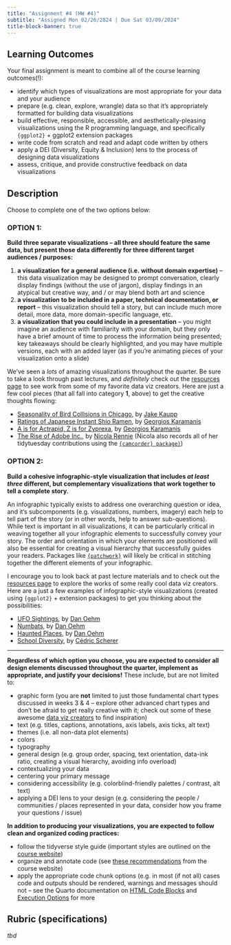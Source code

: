 ```yaml
---
title: "Assignment #4 (HW #4)"
subtitle: "Assigned Mon 02/26/2024 | Due Sat 03/09/2024"
title-block-banner: true
---
```


## Learning Outcomes 

Your final assignment is meant to combine all of the course learning outcomes(!):

- identify which types of visualizations are most appropriate for your data and your audience
- prepare (e.g. clean, explore, wrangle) data so that it’s appropriately formatted for building data visualizations
- build effective, responsible, accessible, and aesthetically-pleasing visualizations using the R programming language, and specifically `{ggplot2}` + ggplot2 extension packages
- write code from scratch and read and adapt code written by others
- apply a DEI (Diversity, Equity & Inclusion) lens to the process of designing data visualizations 
- assess, critique, and provide constructive feedback on data visualizations

## Description 

Choose to complete one of the two options below:

### OPTION 1: 

[**Build three separate visualizations -- all three should feature the same data, but present those data differently for three different target audiences / purposes:**]{.teal-text}

1. **a visualization for a general audience (i.e. without domain expertise)** -- this data visualization may be designed to prompt conversation, clearly display findings (without the use of jargon), display findings in an atypical but creative way,  and / or may blend both art and science
2. **a visualization to be included in a paper, technical documentation, or report** -- this visualization should tell a story, but can include much more detail, more data, more domain-specific language, etc.
3. **a visualization that you could include in a presentation** -- you might imagine an audience with familiarity with your domain, but they only have a brief amount of time to process the information being presented; key takeaways should be clearly highlighted, and you may have multiple versions, each with an added layer (as if you're animating pieces of your visualization onto a slide) 

We've seen a *lots* of amazing visualizations throughout the quarter. Be sure to take a look through past lectures, and *definitely* check out the [resources page](https://samanthacsik.github.io/EDS-240-data-viz/resources.html#inspirational-data-visualization-creators) to see work from some of my favorite data viz creators. Here are just a few cool pieces (that all fall into category **1**, above) to get the creative thoughts flowing: 

- [Seasonality of Bird Collisions in Chicago](https://twitter.com/jakekaupp/status/1123688940530274305/photo/1), by [Jake Kaupp](https://github.com/jkaupp)
- [Ratings of Japanese Instant Shio Ramen](https://github.com/gkaramanis/tidytuesday/tree/master/2019/2019-week-23), by [Georgios Karamanis](https://github.com/gkaramanis)
- [A is for Actrapid, Z is for Zyprexa](https://github.com/gkaramanis/tidytuesday/tree/master/2023/2023-week_11), by [Georgios Karamanis](https://github.com/gkaramanis)
- [The Rise of Adobe Inc.](https://github.com/nrennie/tidytuesday/tree/main/2023/2023-02-07), by [Nicola Rennie](https://github.com/nrennie) (Nicola also records all of her tidytuesday contributions using the [`{camcorder} package)`](https://github.com/thebioengineer/camcorder))

### OPTION 2: 

[**Build a cohesive infographic-style visualization that includes *at least three* different, but complementary visualizations that work together to tell a complete story.**]{.teal-text}

An infographic typically exists to address one overarching question or idea, and it's subcomponents (e.g. visualizations, numbers, imagery) each help to tell part of the story (or in other words, help to answer sub-questions). While text is important in all visualizations, it can be particularly critical in weaving together all your infographic elements to successfully convey your story. The order and orientation in which your elements are positioned will also be essential for creating a visual hierarchy that successfully guides your readers. Packages like [`{patchwork}`](https://patchwork.data-imaginist.com/) will likely be critical in stitching together the different elements of your infographic.

I encourage you to look back at past lecture materials and to check out the [resources page](https://samanthacsik.github.io/EDS-240-data-viz/resources.html#inspirational-data-visualization-creators) to explore the works of some really cool data viz creators. Here are a just a few examples of infographic-style visualizations (created using `{ggplot2}` + extension packages) to get you thinking about the possibilities:

- [UFO Sightings](https://github.com/doehm/tidytues?tab=readme-ov-file#week-25-ufo-sightings), by [Dan Oehm](https://github.com/doehm)
- [Numbats](https://github.com/doehm/tidytues?tab=readme-ov-file#week-10-numbats), by [Dan Oehm](https://github.com/doehm)
- [Haunted Places](https://github.com/doehm/tidytues?tab=readme-ov-file#week-41-haunted-places), by [Dan Oehm](https://github.com/doehm)
- [School Diversity](https://github.com/z3tt/TidyTuesday?tab=readme-ov-file#week-201939%EF%B8%8F-%EF%B8%8F-school-diversity-by-nces), by [Cédric Scherer](https://github.com/z3tt)

---

[**Regardless of which option you choose, you are expected to consider all design elements discussed throughout the quarter, implement as appropriate, and justify your decisions!**]{.teal-text} These include, but are not limited to:

- graphic form (you are **not** limited to just those fundamental chart types discussed in weeks 3 & 4 -- explore other advanced chart types and don't be afraid to get really creative with it; check out some of these awesome [data viz creators](https://samanthacsik.github.io/EDS-240-data-viz/resources.html#inspirational-data-visualization-creators) to find inspiration)
- text (e.g. titles, captions, annotations, axis labels, axis ticks, alt text)
- themes (i.e. all non-data plot elements)
- colors
- typography
- general design (e.g. group order, spacing, text orientation, data-ink ratio, creating a visual hierarchy, avoiding info overload)
- contextualizing your data 
- centering your primary message
- considering accessibility (e.g. colorblind-friendly palettes / contrast, alt text) 
- applying a DEI lens to your design (e.g. considering the people / communities / places represented in your data, consider how you frame your questions / issue)

[**In addition to producing your visualizations, you are expected to follow clean and organized coding practices:**]{.teal-text}

- follow the tidyverse style guide (important styles are outlined on the [course website](https://samanthacsik.github.io/EDS-240-data-viz/clean-code-guide.html#general-conventions))
- organize and annotate code (see [these recommendations](https://samanthacsik.github.io/EDS-240-data-viz/clean-code-guide.html#annotating-code) from the course website)
- apply the appropriate code chunk options (e.g. in most (if not all) cases code and outputs should be rendered, warnings and messages should not -- see the Quarto documentation on [HTML Code Blocks](https://quarto.org/docs/output-formats/html-code.html) and [Execution Options](https://quarto.org/docs/computations/execution-options.html) for more

<!-- ## Questions -->

<!-- *tbd* -->

<!-- - what is the question(s) that you're trying to answer with your data? has it evolved at all since you first started thinking about your project in HW #1? -->
<!-- -  -->

## Rubric (specifications)

*tbd*

<!-- These two options are intentionally open-ended so that you the creative freedom to  -->



<!-- You must complete the following, as detailed below, to receive a "Satisfactory" mark for Assignment #4: -->

<!-- - code should be appropriately formatted and annotated -- see resources page -->

<!-- - every single code chunk should have the appropriate code chunk options specified -->
<!--   - there are very few times were you'd actually want messages and warnings to print -->
<!--   - your code should render in your report in addition to be executed -->
